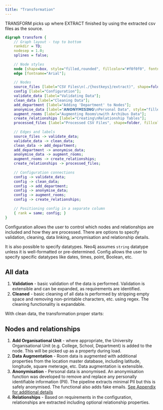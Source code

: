 ```yaml
---
title: "Transformation"
---
```



TRANSFORM picks up where EXTRACT finished by using the extracted csv files as the source.

```dot
digraph transform {
    // Graph layout - top to bottom
    rankdir = TD;
    nodesep = 1.0;
    splines = false;
    
    // Node styles
    node [shape=box, style="filled,rounded", fillcolor="#f0f0f0", fontname="Arial"];
    edge [fontname="Arial"];
    
    // Nodes
    source_files [label="CSV Files\n(./{hostkeys}/extract)", shape=folder, fillcolor="#ffdead"];
    config [label="Configuration"];
    validate_data [label="Validating Data"];
    clean_data [label="Cleaning Data"];
    add_department [label="Adding 'Department' to Nodes"];
    anonymise_data [label="𝗔𝗡𝗢𝗡𝗬𝗠𝗜𝗦𝗜𝗡𝗚\nPersonal Data", style="filled,bold", fillcolor="#ffcccc"];
    augment_rooms [label="Augmenting Rooms\nwith Archibus Data"];
    create_relationships [label="Creating\nRelationship Tables"];
    processed_files [label="Processed CSV Files", shape=folder, fillcolor="#ffdead"];
    
    // Edges and labels
    source_files -> validate_data;
    validate_data -> clean_data;
    clean_data -> add_department;
    add_department -> anonymise_data;
    anonymise_data -> augment_rooms;
    augment_rooms -> create_relationships;
    create_relationships -> processed_files;
    
    // Configuration connections
    config -> validate_data;
    config -> clean_data;
    config -> add_department;
    config -> anonymise_data;
    config -> augment_rooms;
    config -> create_relationships;
    
    // Positioning config in a separate column
    { rank = same; config; }
}

```

Configuration allows the user to control which nodes and relationships are included and how they are processed.  There are options to specify validation, cleaning, data linking, anonymisation and relationship details. 

It is also possible to specify datatypes.  Neo4j assumes `string` datatype unless it is well-formatted or pre-determined.  Config allows the user to specify specific datatypes like dates, times, point, Boolean, etc.


## All data

1. **Validation** - basic validation of the data is performed.  Validation is extensible and can be expanded, as requirements are identified.
2. **Cleaned** - basic cleaning of all data is performed by stripping empty space and removing non-printable characters, etc. using regex.  The cleaning functionality is expandable. 

With clean data, the transformation proper starts: 

## Nodes and relationships

1. **Add Organisational Unit** -  where appropriate, the University Organisational Unit (e.g. College, School, Department) is added to the node.  This will be picked up as a property during load.  
2. **Data Augmentation** - Room data is augmented with additional properties from the location master database, including latitude, longitude, square meterage, etc.  Data augmentation is extensible. 
3. **Anonymisation** - Personal data is anonymised.  An anonymisation function was developed to remove and replace any personally identifiable information (PII).  The pipeline extracts minimal PII but this is safely anonymised.  The functional also adds fake emails.  [See Appendix for additional details](appendix-anonymise.qmd)
4. **Relationships** - Based on requirements in the configuration, relationships are extracted including optional relationship properties.